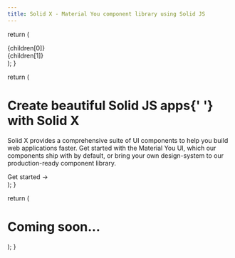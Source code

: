 ```yaml
---
title: Solid X - Material You component library using Solid JS
---
```



  return (
    <div className="w-screen min-h-[calc(100vh-var(--nextra-navbar-height))] p-2 flex flex-col">
      <div className="flex flex-1 justify-center items-center min-h-[calc(100vh-var(--nextra-navbar-height))] sm:min-h-0">
        {children[0]}
      </div>
      <div className="flex flex-1 justify-center items-center min-h-[calc(100vh-var(--nextra-navbar-height))] sm:min-h-0">
        {children[1]}
      </div>
    </div>
  );
}

  return (
    <div className="h-max max-w-7xl text-center">
      <h1 className="text-[2.25rem] sm:text-[3rem] md:text-[4rem] font-bold max-w-[16ch] mx-auto leading-tight">
        Create beautiful Solid JS apps{' '}
        <span className="text-[var(--sx-primary-color)]">with Solid X</span>
      </h1>
      <p className="text-stone-400 max-w-[50ch] mx-auto my-2 leading-relaxed">
        Solid X provides a comprehensive suite of UI components to help you build web applications
        faster. Get started with the Material You UI, which our components ship with by default, or
        bring your own design-system to our production-ready component library.
      </p>
      <Link className={styles.cta} href="/docs">
        Get started <span>→</span>
      </Link>
    </div>
  );
}

  return (
    <h1 className="text-[2.25rem] sm:text-[3rem] md:text-[4rem] font-bold max-w-[16ch] mx-auto leading-tight">
      Coming soon...
    </h1>
  );
}

<MainArticle>
  <HeaderSection></HeaderSection>
  <DemoSection></DemoSection>
</MainArticle>
